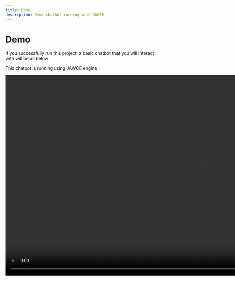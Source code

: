 ```yaml
---
title: Demo
description: Demo chatbot running with JAWCE
---
```


# Demo
If you successfully run this project, a basic chatbot that you will interact with will be as below

This chatbot is running using JAWCE engine

<Video muted autoPlay src="/assets/demo.mp4" type="video/mp4" height="640" />